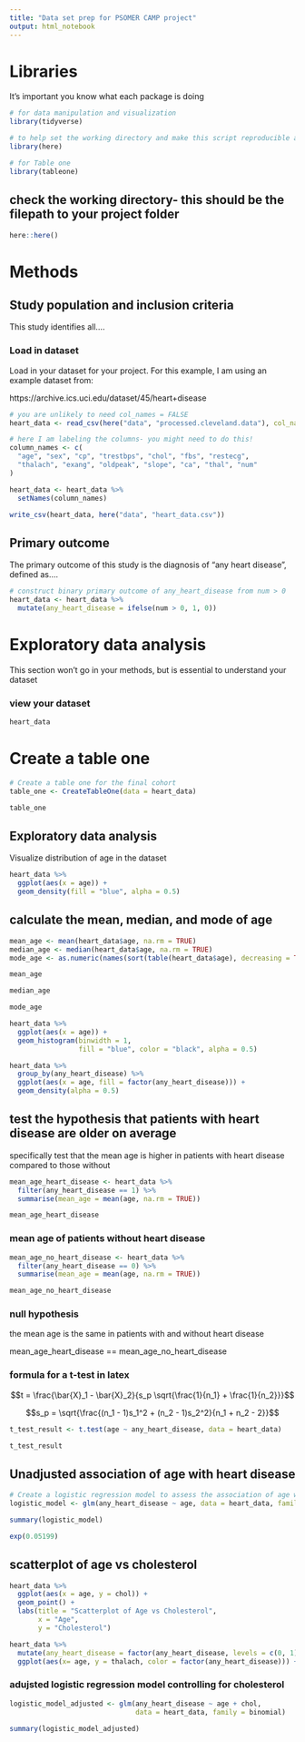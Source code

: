 ```yaml
---
title: "Data set prep for PSOMER CAMP project"
output: html_notebook
---
```


# Libraries

It's important you know what each package is doing
```r
# for data manipulation and visualization
library(tidyverse)

# to help set the working directory and make this script reproducible across different machines
library(here)

# for Table one
library(tableone) 
```

## check the working directory- this should be the filepath to your project folder

```r
here::here()
```

# Methods

## Study population and inclusion criteria

This study identifies all....

### Load in dataset

Load in your dataset for your project. For this example, I am using an example dataset from: 

https://archive.ics.uci.edu/dataset/45/heart+disease

```r
# you are unlikely to need col_names = FALSE
heart_data <- read_csv(here("data", "processed.cleveland.data"), col_names = FALSE)

# here I am labeling the columns- you might need to do this!
column_names <- c(
  "age", "sex", "cp", "trestbps", "chol", "fbs", "restecg",
  "thalach", "exang", "oldpeak", "slope", "ca", "thal", "num"
)

heart_data <- heart_data %>%
  setNames(column_names)

write_csv(heart_data, here("data", "heart_data.csv"))
```

## Primary outcome

The primary outcome of this study is the diagnosis of "any heart disease", defined as....
```r
# construct binary primary outcome of any_heart_disease from num > 0
heart_data <- heart_data %>%
  mutate(any_heart_disease = ifelse(num > 0, 1, 0))
```

# Exploratory data analysis

This section won't go in your methods, but is essential to understand your dataset

### view your dataset
```r
heart_data
```

# Create a table one
```r
# Create a table one for the final cohort
table_one <- CreateTableOne(data = heart_data)

table_one
```



## Exploratory data analysis

Visualize distribution of age in the dataset
```r
heart_data %>%
  ggplot(aes(x = age)) +
  geom_density(fill = "blue", alpha = 0.5)
```

## calculate the mean, median, and mode of age

```r
mean_age <- mean(heart_data$age, na.rm = TRUE)
median_age <- median(heart_data$age, na.rm = TRUE)
mode_age <- as.numeric(names(sort(table(heart_data$age), decreasing = TRUE)[1]))
```

```r
mean_age
```
```r
median_age
```

```r
mode_age
```

```r
heart_data %>%
  ggplot(aes(x = age)) +
  geom_histogram(binwidth = 1,
                 fill = "blue", color = "black", alpha = 0.5)
```


```r
heart_data %>%
  group_by(any_heart_disease) %>%
  ggplot(aes(x = age, fill = factor(any_heart_disease))) +
  geom_density(alpha = 0.5)
```


## test the hypothesis that patients with heart disease are older on average

specifically test that the mean age is higher in patients with heart disease compared to those without


```r
mean_age_heart_disease <- heart_data %>%
  filter(any_heart_disease == 1) %>%
  summarise(mean_age = mean(age, na.rm = TRUE))

mean_age_heart_disease
```
### mean age of patients without heart disease
```r
mean_age_no_heart_disease <- heart_data %>%
  filter(any_heart_disease == 0) %>%
  summarise(mean_age = mean(age, na.rm = TRUE))

mean_age_no_heart_disease
```
### null hypothesis

the mean age is the same in patients with and without heart disease

mean_age_heart_disease == mean_age_no_heart_disease

### formula for a t-test in latex

$$t = \frac{\bar{X}_1 - \bar{X}_2}{s_p \sqrt{\frac{1}{n_1} + \frac{1}{n_2}}}$$


$$s_p = \sqrt{\frac{(n_1 - 1)s_1^2 + (n_2 - 1)s_2^2}{n_1 + n_2 - 2}}$$

```r
t_test_result <- t.test(age ~ any_heart_disease, data = heart_data)

t_test_result
```
## Unadjusted association of age with heart disease

```r
# Create a logistic regression model to assess the association of age with heart disease
logistic_model <- glm(any_heart_disease ~ age, data = heart_data, family = binomial)
```

```r
summary(logistic_model)
```
```r
exp(0.05199)
```

## scatterplot of age vs cholesterol
```r
heart_data %>%
  ggplot(aes(x = age, y = chol)) +
  geom_point() +
  labs(title = "Scatterplot of Age vs Cholesterol",
       x = "Age",
       y = "Cholesterol")
```

```r
heart_data %>%
  mutate(any_heart_disease = factor(any_heart_disease, levels = c(0, 1), labels = c("No", "Yes"))) %>%
  ggplot(aes(x= age, y = thalach, color = factor(any_heart_disease))) + geom_point() + labs(x = "age", y = "maximum heart rate", color = "heart disease")
```


### adujsted logistic regression model controlling for cholesterol
```r
logistic_model_adjusted <- glm(any_heart_disease ~ age + chol, 
                               data = heart_data, family = binomial)
```

```r
summary(logistic_model_adjusted)
```








